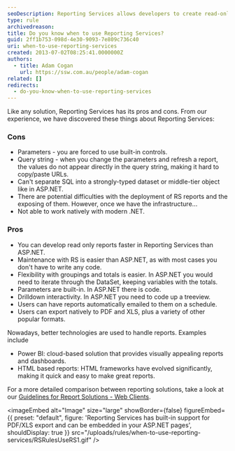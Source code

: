 ```yaml
---
seoDescription: Reporting Services allows developers to create read-only reports faster and with ease, featuring built-in support for parameters, groupings, and totals.
type: rule
archivedreason:
title: Do you know when to use Reporting Services?
guid: 2ff1b753-098d-4e30-9093-7e809c736c40
uri: when-to-use-reporting-services
created: 2013-07-02T08:25:41.0000000Z
authors:
  - title: Adam Cogan
    url: https://ssw.com.au/people/adam-cogan
related: []
redirects:
  - do-you-know-when-to-use-reporting-services
---
```


Like any solution, Reporting Services has its pros and cons. From our experience, we have discovered these things about Reporting Services:
### Cons

- Parameters - you are forced to use built-in controls.
- Query string - when you change the parameters and refresh a report, the values do not appear directly in the query string, making it hard to copy/paste URLs.
- Can't separate SQL into a strongly-typed dataset or middle-tier object like in ASP.NET.
- There are potential difficulties with the deployment of RS reports and the exposing of them. However, once we have the infrastructure...
- Not able to work natively with modern .NET.

### Pros

- You can develop read only reports faster in Reporting Services than ASP.NET.
- Maintenance with RS is easier than ASP.NET, as with most cases you don't have to write any code.
- Flexibility with groupings and totals is easier. In ASP.NET you would need to iterate through the DataSet, keeping variables with the totals.
- Parameters are built-in. In ASP.NET there is code.
- Drilldown interactivity. In ASP.NET you need to code up a treeview.
- Users can have reports automatically emailed to them on a schedule.
- Users can export natively to PDF and XLS, plus a variety of other popular formats.

Nowadays, better technologies are used to handle reports. Examples include

- Power BI: cloud-based solution that provides visually appealing reports and dashboards.
- HTML based reports: HTML frameworks have evolved significantly, making it quick and easy to make great reports.

For a more detailed comparison between reporting solutions, take a look at our [Guidelines for Report Solutions - Web Clients](https://www.ssw.com.au/ssw/Standards/DeveloperDotNet/guidelinesforreportingwebclient.aspx).


<imageEmbed
  alt="Image"
  size="large"
  showBorder={false}
  figureEmbed={{
    preset: "default",
    figure: 'Reporting Services has built-in support for PDF/XLS export and can be embedded in your ASP.NET pages',
    shouldDisplay: true
  }}
  src="/uploads/rules/when-to-use-reporting-services/RSRulesUseRS1.gif"
/>